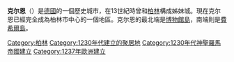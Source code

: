 '''克尔恩'''（{{lang-de|Cölln}}）是[[德國|德國]]的一個歷史城市，在13世紀時曾和[[柏林|柏林]]構成姊妹城。現在克尔恩已經完全成為柏林市中心的一個地區。克尔恩的最北端是[[博物館島|博物館島]]，南端則是[[費希爾島|費希爾島]]。

{{commonscat-inline}}
{{Authority control}}

[[Category:柏林|Category:柏林]]
[[Category:1230年代建立的聚居地|Category:1230年代建立的聚居地]]
[[Category:1230年代神聖羅馬帝國建立|Category:1230年代神聖羅馬帝國建立]]
[[Category:1237年歐洲建立|Category:1237年歐洲建立]]